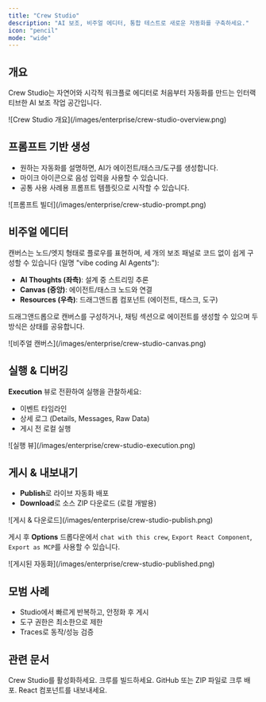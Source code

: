 ```yaml
---
title: "Crew Studio"
description: "AI 보조, 비주얼 에디터, 통합 테스트로 새로운 자동화를 구축하세요."
icon: "pencil"
mode: "wide"
---
```


## 개요

Crew Studio는 자연어와 시각적 워크플로 에디터로 처음부터 자동화를 만드는 인터랙티브한 AI 보조 작업 공간입니다.

<Frame>
  ![Crew Studio 개요](/images/enterprise/crew-studio-overview.png)
</Frame>

## 프롬프트 기반 생성

- 원하는 자동화를 설명하면, AI가 에이전트/태스크/도구를 생성합니다.
- 마이크 아이콘으로 음성 입력을 사용할 수 있습니다.
- 공통 사용 사례용 프롬프트 템플릿으로 시작할 수 있습니다.

<Frame>
  ![프롬프트 빌더](/images/enterprise/crew-studio-prompt.png)
</Frame>

## 비주얼 에디터

캔버스는 노드/엣지 형태로 플로우를 표현하며, 세 개의 보조 패널로 코드 없이 쉽게 구성할 수 있습니다 (일명 "vibe coding AI Agents"):

- **AI Thoughts (좌측)**: 설계 중 스트리밍 추론
- **Canvas (중앙)**: 에이전트/태스크 노드와 연결
- **Resources (우측)**: 드래그앤드롭 컴포넌트 (에이전트, 태스크, 도구)

드래그앤드롭으로 캔버스를 구성하거나, 채팅 섹션으로 에이전트를 생성할 수 있으며 두 방식은 상태를 공유합니다.

<Frame>
  ![비주얼 캔버스](/images/enterprise/crew-studio-canvas.png)
</Frame>

## 실행 & 디버깅

<b>Execution</b> 뷰로 전환하여 실행을 관찰하세요:

- 이벤트 타임라인
- 상세 로그 (Details, Messages, Raw Data)
- 게시 전 로컬 실행

<Frame>
  ![실행 뷰](/images/enterprise/crew-studio-execution.png)
</Frame>

## 게시 & 내보내기

- <b>Publish</b>로 라이브 자동화 배포
- <b>Download</b>로 소스 ZIP 다운로드 (로컬 개발용)

<Frame>
  ![게시 & 다운로드](/images/enterprise/crew-studio-publish.png)
</Frame>

게시 후 **Options** 드롭다운에서 `chat with this crew`, `Export React Component`, `Export as MCP`를 사용할 수 있습니다.

<Frame>
  ![게시된 자동화](/images/enterprise/crew-studio-published.png)
</Frame>

## 모범 사례

- Studio에서 빠르게 반복하고, 안정화 후 게시
- 도구 권한은 최소한으로 제한
- Traces로 동작/성능 검증

## 관련 문서

<CardGroup cols={4}>
  <Card title="Crew Studio 활성화" href="/ko/enterprise/guides/enable-crew-studio" icon="palette">
    Crew Studio를 활성화하세요.
  </Card>
  <Card title="크루 빌드" href="/ko/enterprise/guides/build-crew" icon="paintbrush">
    크루를 빌드하세요.
  </Card>
  <Card title="크루 배포" href="/ko/enterprise/guides/deploy-crew" icon="rocket">
    GitHub 또는 ZIP 파일로 크루 배포.
  </Card>
  <Card title="React 컴포넌트 내보내기" href="/ko/enterprise/guides/react-component-export" icon="download">
    React 컴포넌트를 내보내세요.
  </Card>
</CardGroup>


